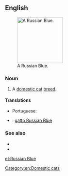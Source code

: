 ==English==
[[File:Jasmina.JPG|thumb|right|150px|A Russian Blue.]]
===Noun===
{{en-noun|head=[[Russian]] [[blue|Blue]]}}

# A [[domestic cat]] [[breed]].

====Translations====
{{trans-top|cat breed}}
* Portuguese: {{t-|pt|azul russo|m}}
{{trans-mid}}
{{trans-bottom}}
{{checktrans-top}}
* {{ttbc|it}}: [[gatto Russian Blue]]
{{trans-mid}}
{{trans-bottom}}

===See also===
* {{pedia}}
* {{commonslite|Category:Russian Blue}}

[[Category:en:Domestic cats]]

[[et:Russian Blue]]